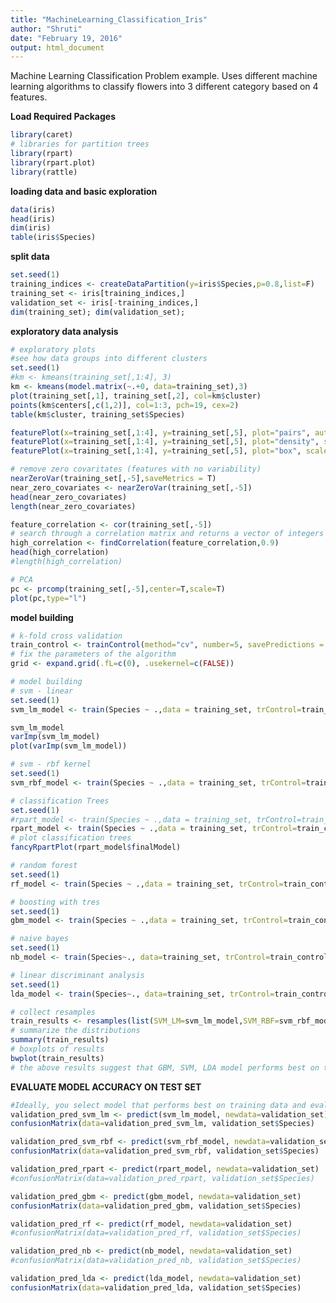 ```yaml
---
title: "MachineLearning_Classification_Iris"
author: "Shruti"
date: "February 19, 2016"
output: html_document
---
```

Machine Learning Classification Problem example. Uses different machine learning algorithms to classify flowers into 3 different category based on 4 features.

**Load Required Packages**
```r
library(caret)
# libraries for partition trees
library(rpart)
library(rpart.plot)
library(rattle)
```

**loading data and basic exploration**
```r
data(iris)
head(iris)
dim(iris)
table(iris$Species)
```


**split data**
```r
set.seed(1)
training_indices <- createDataPartition(y=iris$Species,p=0.8,list=F)
training_set <- iris[training_indices,]
validation_set <- iris[-training_indices,]
dim(training_set); dim(validation_set);
```

**exploratory data analysis**
```r
# exploratory plots
#see how data groups into different clusters
set.seed(1)
#km <- kmeans(training_set[,1:4], 3)
km <- kmeans(model.matrix(~.+0, data=training_set),3)
plot(training_set[,1], training_set[,2], col=km$cluster)
points(km$centers[,c(1,2)], col=1:3, pch=19, cex=2)
table(km$cluster, training_set$Species)

featurePlot(x=training_set[,1:4], y=training_set[,5], plot="pairs", auto.key=list(columns=3))
featurePlot(x=training_set[,1:4], y=training_set[,5], plot="density", scales=list(x=list(relation="free"), y=list(relation="free")), auto.key=list(columns=3))
featurePlot(x=training_set[,1:4], y=training_set[,5], plot="box", scales=list(x=list(relation="free"), y=list(relation="free")), auto.key=list(columns=3))

# remove zero covaritates (features with no variability)
nearZeroVar(training_set[,-5],saveMetrics = T)
near_zero_covariates <- nearZeroVar(training_set[,-5])
head(near_zero_covariates)
length(near_zero_covariates)

feature_correlation <- cor(training_set[,-5])
# search through a correlation matrix and returns a vector of integers corresponding to columns to remove to reduce pair-wise correlations.
high_correlation <- findCorrelation(feature_correlation,0.9)
head(high_correlation)
#length(high_correlation)

# PCA
pc <- prcomp(training_set[,-5],center=T,scale=T)
plot(pc,type="l")
```

**model building**
```r
# k-fold cross validation
train_control <- trainControl(method="cv", number=5, savePredictions = T)
# fix the parameters of the algorithm
grid <- expand.grid(.fL=c(0), .usekernel=c(FALSE))

# model building
# svm - linear
set.seed(1)
svm_lm_model <- train(Species ~ .,data = training_set, trControl=train_control, method = "svmLinear",preProcess = c("center", "scale","pca"))

svm_lm_model
varImp(svm_lm_model)
plot(varImp(svm_lm_model))

# svm - rbf kernel
set.seed(1)
svm_rbf_model <- train(Species ~ .,data = training_set, trControl=train_control, method = "svmRadial",preProcess = c("center", "scale","pca"))

# classification Trees
set.seed(1)
#rpart_model <- train(Species ~ .,data = training_set, trControl=train_control, method = "rpart")
rpart_model <- train(Species ~ .,data = training_set, trControl=train_control, method = "rpart",preProcess = c("center", "scale","pca"))
# plot classification trees
fancyRpartPlot(rpart_model$finalModel)

# random forest
set.seed(1)
rf_model <- train(Species ~ .,data = training_set, trControl=train_control, method = "rf",preProcess = c("center", "scale","pca"),prox=T)

# boosting with tres
set.seed(1)
gbm_model <- train(Species ~ .,data = training_set, trControl=train_control, method = "gbm", preProcess = c("center", "scale","pca"), verbose=F)

# naive bayes
set.seed(1)
nb_model <- train(Species~., data=training_set, trControl=train_control, method="nb", tuneGrid=grid,preProcess = c("center", "scale","pca"))

# linear discriminant analysis
set.seed(1)
lda_model <- train(Species~., data=training_set, trControl=train_control, method="lda", preProcess = c("center", "scale","pca"))

# collect resamples
train_results <- resamples(list(SVM_LM=svm_lm_model,SVM_RBF=svm_rbf_model,RPART=rpart_model,GBM=gbm_model,RF=rf_model,NB=nb_model,LDA=lda_model))
# summarize the distributions
summary(train_results)
# boxplots of results
bwplot(train_results)
# the above results suggest that GBM, SVM, LDA model performs best on the training data.
```

**EVALUATE MODEL ACCURACY ON TEST SET**
```r
#Ideally, you select model that performs best on training data and evaluate on test set. I am doing for all models just for illustration 
validation_pred_svm_lm <- predict(svm_lm_model, newdata=validation_set)
confusionMatrix(data=validation_pred_svm_lm, validation_set$Species)

validation_pred_svm_rbf <- predict(svm_rbf_model, newdata=validation_set)
confusionMatrix(data=validation_pred_svm_rbf, validation_set$Species)

validation_pred_rpart <- predict(rpart_model, newdata=validation_set)
#confusionMatrix(data=validation_pred_rpart, validation_set$Species)

validation_pred_gbm <- predict(gbm_model, newdata=validation_set)
confusionMatrix(data=validation_pred_gbm, validation_set$Species)

validation_pred_rf <- predict(rf_model, newdata=validation_set)
#confusionMatrix(data=validation_pred_rf, validation_set$Species)

validation_pred_nb <- predict(nb_model, newdata=validation_set)
#confusionMatrix(data=validation_pred_nb, validation_set$Species)

validation_pred_lda <- predict(lda_model, newdata=validation_set)
confusionMatrix(data=validation_pred_lda, validation_set$Species)
```

